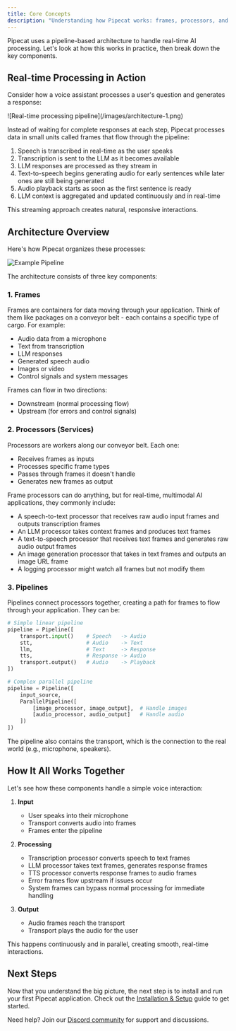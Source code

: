 ```yaml
---
title: Core Concepts
description: "Understanding how Pipecat works: frames, processors, and pipelines."
---
```


Pipecat uses a pipeline-based architecture to handle real-time AI processing. Let's look at how this works in practice, then break down the key components.

## Real-time Processing in Action

Consider how a voice assistant processes a user's question and generates a response:

<Frame>![Real-time processing pipeline](/images/architecture-1.png)</Frame>

Instead of waiting for complete responses at each step, Pipecat processes data in small units called frames that flow through the pipeline:

1. Speech is transcribed in real-time as the user speaks
2. Transcription is sent to the LLM as it becomes available
3. LLM responses are processed as they stream in
4. Text-to-speech begins generating audio for early sentences while later ones are still being generated
5. Audio playback starts as soon as the first sentence is ready
6. LLM context is aggregated and updated continuously and in real-time

This streaming approach creates natural, responsive interactions.

## Architecture Overview

Here's how Pipecat organizes these processes:

<Frame>
  <img
    src="/images/architecture-2.png"
    alt="Example Pipeline"
    style={{
      maxHeight: "1000px",
    }}
  />
</Frame>

The architecture consists of three key components:

### 1. Frames

Frames are containers for data moving through your application. Think of them like packages on a conveyor belt - each contains a specific type of cargo. For example:

- Audio data from a microphone
- Text from transcription
- LLM responses
- Generated speech audio
- Images or video
- Control signals and system messages

Frames can flow in two directions:

- Downstream (normal processing flow)
- Upstream (for errors and control signals)

### 2. Processors (Services)

Processors are workers along our conveyor belt. Each one:

- Receives frames as inputs
- Processes specific frame types
- Passes through frames it doesn't handle
- Generates new frames as output

Frame processors can do anything, but for real-time, multimodal AI applications, they commonly include:

- A speech-to-text processor that receives raw audio input frames and outputs transcription frames
- An LLM processor takes context frames and produces text frames
- A text-to-speech processor that receives text frames and generates raw audio output frames
- An image generation processor that takes in text frames and outputs an image URL frame
- A logging processor might watch all frames but not modify them

### 3. Pipelines

Pipelines connect processors together, creating a path for frames to flow through your application. They can be:

```python
# Simple linear pipeline
pipeline = Pipeline([
    transport.input()    # Speech   -> Audio
    stt,                 # Audio    -> Text
    llm,                 # Text     -> Response
    tts,                 # Response -> Audio
    transport.output()   # Audio    -> Playback
])

# Complex parallel pipeline
pipeline = Pipeline([
    input_source,
    ParallelPipeline([
        [image_processor, image_output],  # Handle images
        [audio_processor, audio_output]   # Handle audio
    ])
])
```

The pipeline also contains the transport, which is the connection to the real world (e.g., microphone, speakers).

## How It All Works Together

Let's see how these components handle a simple voice interaction:

1. **Input**

   - User speaks into their microphone
   - Transport converts audio into frames
   - Frames enter the pipeline

2. **Processing**

   - Transcription processor converts speech to text frames
   - LLM processor takes text frames, generates response frames
   - TTS processor converts response frames to audio frames
   - Error frames flow upstream if issues occur
   - System frames can bypass normal processing for immediate handling

3. **Output**
   - Audio frames reach the transport
   - Transport plays the audio for the user

This happens continuously and in parallel, creating smooth, real-time interactions.

## Next Steps

Now that you understand the big picture, the next step is to install and run your first Pipecat application. Check out the [Installation & Setup](/getting-started/installation) guide to get started.

Need help? Join our [Discord community](https://discord.gg/pipecat) for support and discussions.
